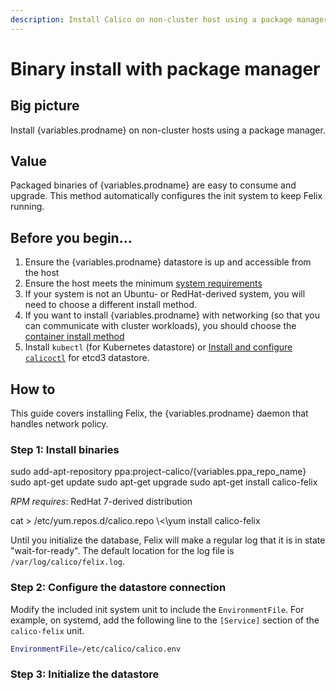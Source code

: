 ```yaml
---
description: Install Calico on non-cluster host using a package manager.
---
```




# Binary install with package manager

## Big picture

Install {variables.prodname} on non-cluster hosts using a package manager.

## Value

Packaged binaries of {variables.prodname} are easy to consume and upgrade. This method automatically configures the init system to keep Felix running.

## Before you begin...

1. Ensure the {variables.prodname} datastore is up and accessible from the host
1. Ensure the host meets the minimum [system requirements](../requirements.mdx)
1. If your system is not an Ubuntu- or RedHat-derived system, you will need to choose a different install method.
1. If you want to install {variables.prodname} with networking (so that you can communicate with cluster workloads), you should choose the [container install method](container.mdx)
1. Install `kubectl` (for Kubernetes datastore) or [Install and configure `calicoctl`](../../../operations/calicoctl/index.mdx) for etcd3 datastore.

## How to

This guide covers installing Felix, the {variables.prodname} daemon that handles network policy.

### Step 1: Install binaries

<CodeBlock language='bash'>
sudo add-apt-repository ppa:project-calico/{variables.ppa_repo_name}
sudo apt-get update
sudo apt-get upgrade
sudo apt-get install calico-felix
</CodeBlock>

_RPM requires_: RedHat 7-derived distribution

<CodeBlock language='bash'>
cat > /etc/yum.repos.d/calico.repo \<\<EOF
[calico]
name=Calico Repository
baseurl=http://binaries.projectcalico.org/rpm/{variables.ppa_repo_name}/
enabled=1
skip_if_unavailable=0
gpgcheck=1
gpgkey=http://binaries.projectcalico.org/rpm/{variables.ppa_repo_name}/key
priority=97
EOF

yum install calico-felix
</CodeBlock>

Until you initialize the database, Felix will make a regular log that it
is in state "wait-for-ready". The default location for the log file is
`/var/log/calico/felix.log`.

### Step 2: Configure the datastore connection

<EnvironmentFile
  nodecontainer='{variables.nodecontainer}'
  target='felix'
/>

Modify the included init system unit to include the `EnvironmentFile`. For example, on systemd, add the following line to the `[Service]` section of the `calico-felix` unit.

```bash
EnvironmentFile=/etc/calico/calico.env
```

### Step 3: Initialize the datastore

<FelixInitDatastore />
